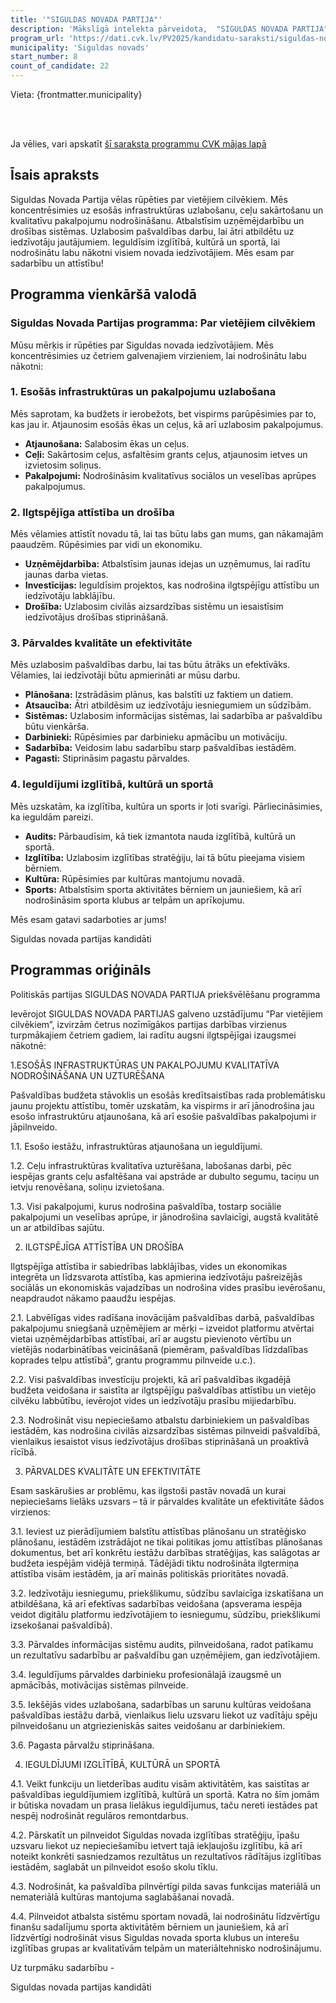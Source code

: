 ```yaml
---
title: '"SIGULDAS NOVADA PARTIJA"'
description: 'Mākslīgā intelekta pārveidota,  "SIGULDAS NOVADA PARTIJA" - Siguldas novads programma vienkāršā valodā'
program_url: 'https://dati.cvk.lv/PV2025/kandidatu-saraksti/siguldas-novads/siguldas-novada-partija'
municipality: 'Siguldas novads'
start_number: 8
count_of_candidate: 22
---
```



Vieta: {frontmatter.municipality}<br/>

<Badge text="Infrastruktūras atjaunošana" variant="note" size="small" /> <Badge text="Ilgtspējīga attīstība" variant="note" size="small" /> <Badge text="Pārvaldes efektivitāte" variant="note" size="small" /> <Badge text="Ieguldījumi izglītībā" variant="note" size="small" /> <Badge text="Atbalsts sportam" variant="note" size="small" />

<br/><br/> 

<Card title='Šis ir mākslīga intelekta ģenerēts apraksts' icon='starlight'>
    Ja vēlies, vari apskatīt <a href={frontmatter.program_url} target='_blank'>šī saraksta programmu CVK mājas lapā</a>
    </Card>

## Īsais apraksts

Siguldas Novada Partija vēlas rūpēties par vietējiem cilvēkiem. Mēs koncentrēsimies uz esošās infrastruktūras uzlabošanu, ceļu sakārtošanu un kvalitatīvu pakalpojumu nodrošināšanu. Atbalstīsim uzņēmējdarbību un drošības sistēmas. Uzlabosim pašvaldības darbu, lai ātri atbildētu uz iedzīvotāju jautājumiem. Ieguldīsim izglītībā, kultūrā un sportā, lai nodrošinātu labu nākotni visiem novada iedzīvotājiem. Mēs esam par sadarbību un attīstību!

## Programma vienkāršā valodā

### Siguldas Novada Partijas programma: Par vietējiem cilvēkiem

Mūsu mērķis ir rūpēties par Siguldas novada iedzīvotājiem. Mēs koncentrēsimies uz četriem galvenajiem virzieniem, lai nodrošinātu labu nākotni:

### 1. Esošās infrastruktūras un pakalpojumu uzlabošana

Mēs saprotam, ka budžets ir ierobežots, bet vispirms parūpēsimies par to, kas jau ir. Atjaunosim esošās ēkas un ceļus, kā arī uzlabosim pakalpojumus.

*   **Atjaunošana:** Salabosim ēkas un ceļus.
*   **Ceļi:** Sakārtosim ceļus, asfaltēsim grants ceļus, atjaunosim ietves un izvietosim soliņus.
*   **Pakalpojumi:** Nodrošināsim kvalitatīvus sociālos un veselības aprūpes pakalpojumus.

### 2. Ilgtspējīga attīstība un drošība

Mēs vēlamies attīstīt novadu tā, lai tas būtu labs gan mums, gan nākamajām paaudzēm. Rūpēsimies par vidi un ekonomiku.

*   **Uzņēmējdarbība:** Atbalstīsim jaunas idejas un uzņēmumus, lai radītu jaunas darba vietas.
*   **Investīcijas:** Ieguldīsim projektos, kas nodrošina ilgtspējīgu attīstību un iedzīvotāju labklājību.
*   **Drošība:** Uzlabosim civilās aizsardzības sistēmu un iesaistīsim iedzīvotājus drošības stiprināšanā.

### 3. Pārvaldes kvalitāte un efektivitāte

Mēs uzlabosim pašvaldības darbu, lai tas būtu ātrāks un efektīvāks. Vēlamies, lai iedzīvotāji būtu apmierināti ar mūsu darbu.

*   **Plānošana:** Izstrādāsim plānus, kas balstīti uz faktiem un datiem.
*   **Atsaucība:** Ātri atbildēsim uz iedzīvotāju iesniegumiem un sūdzībām.
*   **Sistēmas:** Uzlabosim informācijas sistēmas, lai sadarbība ar pašvaldību būtu vienkārša.
*   **Darbinieki:** Rūpēsimies par darbinieku apmācību un motivāciju.
*   **Sadarbība:** Veidosim labu sadarbību starp pašvaldības iestādēm.
*   **Pagasti:** Stiprināsim pagastu pārvaldes.

### 4. Ieguldījumi izglītībā, kultūrā un sportā

Mēs uzskatām, ka izglītība, kultūra un sports ir ļoti svarīgi. Pārliecināsimies, ka ieguldām pareizi.

*   **Audits:** Pārbaudīsim, kā tiek izmantota nauda izglītībā, kultūrā un sportā.
*   **Izglītība:** Uzlabosim izglītības stratēģiju, lai tā būtu pieejama visiem bērniem.
*   **Kultūra:** Rūpēsimies par kultūras mantojumu novadā.
*   **Sports:** Atbalstīsim sporta aktivitātes bērniem un jauniešiem, kā arī nodrošināsim sporta klubus ar telpām un aprīkojumu.

Mēs esam gatavi sadarboties ar jums!

Siguldas novada partijas kandidāti

## Programmas oriģināls

Politiskās partijas SIGULDAS NOVADA PARTIJA priekšvēlēšanu programma


Ievērojot SIGULDAS NOVADA PARTIJAS galveno uzstādījumu “Par vietējiem cilvēkiem”, izvirzām četrus nozīmīgākos partijas darbības virzienus turpmākajiem četriem gadiem, lai radītu augsni ilgtspējīgai izaugsmei nākotnē:


1.ESOŠĀS INFRASTRUKTŪRAS UN PAKALPOJUMU KVALITATĪVA NODROŠINĀŠANA UN UZTURĒŠANA

Pašvaldības budžeta stāvoklis un esošās kredītsaistības rada problemātisku jaunu projektu attīstību, tomēr uzskatām, ka vispirms ir arī jānodrošina jau esošo infrastruktūru atjaunošana, kā arī esošie pašvaldības pakalpojumi ir jāpilnveido.

1.1. Esošo iestāžu, infrastruktūras atjaunošana un ieguldījumi.

1.2. Ceļu infrastruktūras kvalitatīva uzturēšana, labošanas darbi, pēc iespējas grants ceļu asfaltēšana vai apstrāde ar dubulto segumu, taciņu un ietvju renovēšana, soliņu izvietošana.

1.3. Visi pakalpojumi, kurus nodrošina pašvaldība, tostarp sociālie pakalpojumi un veselības aprūpe, ir jānodrošina savlaicīgi, augstā kvalitātē un ar atbildības sajūtu.


2. ILGTSPĒJĪGA ATTĪSTĪBA UN DROŠĪBA

Ilgtspējīga attīstība ir sabiedrības labklājības, vides un ekonomikas integrēta un līdzsvarota attīstība, kas apmierina iedzīvotāju pašreizējās sociālās un ekonomiskās vajadzības un nodrošina vides prasību ievērošanu, neapdraudot nākamo paaudžu iespējas.

2.1. Labvēlīgas vides radīšana inovācijām pašvaldības darbā, pašvaldības pakalpojumu sniegšanā uzņēmējiem ar mērķi – izveidot platformu atvērtai vietai uzņēmējdarbības attīstībai, arī ar augstu pievienoto vērtību un vietējās nodarbinātības veicināšanā (piemēram, pašvaldības līdzdalības koprades telpu attīstībā”, grantu programmu pilnveide u.c.).

2.2. Visi pašvaldības investīciju projekti, kā arī pašvaldības ikgadējā budžeta veidošana ir saistīta ar ilgtspējīgu pašvaldības attīstību un vietējo cilvēku labbūtību, ievērojot vides un iedzīvotāju prasību mijiedarbību.

2.3. Nodrošināt visu nepieciešamo atbalstu darbiniekiem un pašvaldības iestādēm, kas nodrošina civilās aizsardzības sistēmas pilnveidi pašvaldībā, vienlaikus iesaistot visus iedzīvotājus drošības stiprināšanā un proaktīvā rīcībā.


3. PĀRVALDES KVALITĀTE UN EFEKTIVITĀTE

Esam saskārušies ar problēmu, kas ilgstoši pastāv novadā un kurai nepieciešams lielāks uzsvars – tā ir pārvaldes kvalitāte un efektivitāte šādos virzienos:

3.1. Ieviest uz pierādījumiem balstītu attīstības plānošanu un stratēģisko plānošanu, iestādēm izstrādājot ne tikai politikas jomu attīstības plānošanas dokumentus, bet arī konkrētu iestāžu darbības stratēģijas, kas salāgotas ar budžeta iespējām vidējā termiņā. Tādējādi tiktu nodrošināta ilgtermiņa attīstība visām iestādēm, ja arī mainās politiskās prioritātes novadā.

3.2. Iedzīvotāju iesniegumu, priekšlikumu, sūdzību savlaicīga izskatīšana un atbildēšana, kā arī efektīvas sadarbības veidošana (apsverama iespēja veidot digitālu platformu iedzīvotājiem to iesniegumu, sūdzību, priekšlikumi izsekošanai pašvaldībā).

3.3. Pārvaldes informācijas sistēmu audits, pilnveidošana, radot patīkamu un rezultatīvu sadarbību ar pašvaldību gan uzņēmējiem, gan iedzīvotājiem.

3.4. Ieguldījums pārvaldes darbinieku profesionālajā izaugsmē un apmācībās, motivācijas sistēmas pilnveide.

3.5. Iekšējās vides uzlabošana, sadarbības un sarunu kultūras veidošana pašvaldības iestāžu darbā, vienlaikus lielu uzsvaru liekot uz vadītāju spēju pilnveidošanu un atgriezieniskās saites veidošanu ar darbiniekiem.

3.6. Pagasta pārvalžu stiprināšana.


4. IEGULDĪJUMI IZGLĪTĪBĀ, KULTŪRĀ un SPORTĀ

4.1. Veikt funkciju un lietderības auditu visām aktivitātēm, kas saistītas ar pašvaldības ieguldījumiem izglītībā, kultūrā un sportā. Katra no šīm jomām ir būtiska novadam un prasa lielākus ieguldījumus, taču nereti iestādes pat nespēj nodrošināt regulāros remontdarbus.

4.2. Pārskatīt un pilnveidot Siguldas novada izglītības stratēģiju, īpašu uzsvaru liekot uz nepieciešamību ietvert tajā iekļaujošu izglītību, kā arī noteikt konkrēti sasniedzamos rezultātus un rezultatīvos rādītājus izglītības iestādēm, saglabāt un pilnveidot esošo skolu tīklu.

4.3. Nodrošināt, ka pašvaldība pilnvērtīgi pilda savas funkcijas materiālā un nemateriālā kultūras mantojuma saglabāšanai novadā.

4.4. Pilnveidot atbalsta sistēmu sportam novadā, lai nodrošinātu līdzvērtīgu finanšu sadalījumu sporta aktivitātēm bērniem un jauniešiem, kā arī līdzvērtīgi nodrošināt visus Siguldas novada sporta klubus un interešu izglītības grupas ar kvalitatīvām telpām un materiāltehnisko nodrošinājumu.


Uz turpmāku sadarbību -

Siguldas novada partijas kandidāti

